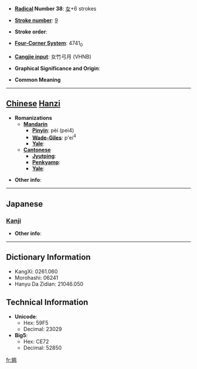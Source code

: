 * '''[[Wiktionary:Chinese radical index| Radical]] Number 38''': [[Wiktionary:Chinese radical index 女|女]]+6 strokes

* '''[[Wiktionary:Chinese total strokes index|Stroke number]]''': [[Wiktionary:Chinese total strokes index 9|9]]

* '''Stroke order''': 

* '''[[Wiktionary:Chinese four corner index|Four-Corner System]]''': 4741<sub>0</sub>

* '''[[Wiktionary:Chinese Cangjie index|Cangjie input]]''': 女竹弓月 (VHNB)

* '''Graphical Significance and Origin''': 

* '''Common Meaning'''

----

== [[Chinese]] [[Hanzi]] ==

* '''Romanizations'''
** '''[[Mandarin]]'''
*** '''[[Pinyin]]''': pèi (pei4)
*** '''[[Wade-Giles]]''': p'ei<sup>4</sup>
*** '''[[Yale]]''': 
** '''[[Cantonese]]'''
*** '''[[Jyutping]]''':
*** '''[[Penkyamp]]''': 
*** '''[[Yale]]''': 

* '''Other info''': 

----

==Japanese==
===[[Kanji]]===
{{kanji|on readings=[[はい]] (hai), [[ばい]] (bai), [[べ]] (be)
|kun readings=
}}

* '''Other info''':  

----

== Dictionary Information ==

* KangXi: 0261.060
* Morohashi: 06241
* Hanyu Da Zidian: 21046.050

== Technical Information ==

* '''Unicode''':
** Hex: 59F5
** Decimal: 23029
* '''Big5''':
** Hex: CE72
** Decimal: 52850

[[fr:姵]]
